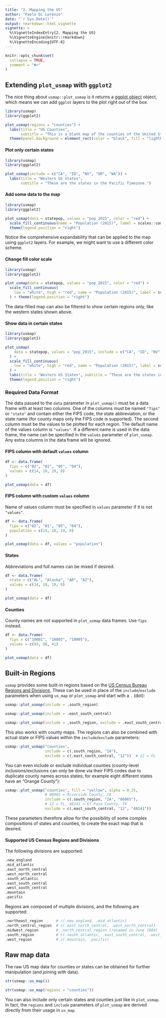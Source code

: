 ```yaml
---
title: "2. Mapping the US"
author: "Paolo Di Lorenzo"
date: "`r Sys.Date()`"
output: rmarkdown::html_vignette
vignette: >
  %\VignetteIndexEntry{2. Mapping the US}
  %\VignetteEngine{knitr::rmarkdown}
  %\VignetteEncoding{UTF-8}
---
```


```r
knitr::opts_chunk$set(
  collapse = TRUE,
  comment = "#>"
)
```

## Extending `plot_usmap` with `ggplot2`

The nice thing about `usmap::plot_usmap` is it returns a [ggplot object](https://ggplot2.tidyverse.org/index.html) object, which means we can add `ggplot` layers to the plot right out of the box.

```r
library(usmap)
library(ggplot2)

plot_usmap(regions = "counties") + 
  labs(title = "US Counties",
       subtitle = "This is a blank map of the counties of the United States.") + 
  theme(panel.background = element_rect(color = "black", fill = "lightblue"))
```

#### Plot only certain states

```r
library(usmap)
library(ggplot2)

plot_usmap(include = c("CA", "ID", "NV", "OR", "WA")) +
  labs(title = "Western US States",
       subtitle = "These are the states in the Pacific Timezone.")
```

#### Add some data to the map

```r
library(usmap)
library(ggplot2)

plot_usmap(data = statepop, values = "pop_2015", color = "red") + 
  scale_fill_continuous(name = "Population (2015)", label = scales::comma) + 
  theme(legend.position = "right")
```

Notice the comprehensive expandability that can be applied to the map using `ggplot2` layers. For example, we might want to use a different color scheme.

#### Change fill color scale

```r
library(usmap)
library(ggplot2)

plot_usmap(data = statepop, values = "pop_2015", color = "red") + 
  scale_fill_continuous(
    low = "white", high = "red", name = "Population (2015)", label = scales::comma
  ) + theme(legend.position = "right")
```

The data-filled map can also be filtered to show certain regions only, like the western states shown above.

#### Show data in certain states

```r
library(usmap)
library(ggplot2)

plot_usmap(
    data = statepop, values = "pop_2015", include = c("CA", "ID", "NV", "OR", "WA"), color = "red"
  ) + 
  scale_fill_continuous(
    low = "white", high = "red", name = "Population (2015)", label = scales::comma
  ) + 
  labs(title = "Western US States", subtitle = "These are the states in the Pacific Timezone.") +
  theme(legend.position = "right")
```

### Required Data Format

The data passed to the `data` parameter in `plot_usmap()` must be a data frame
with at least two columns. One of the columns must be named `"fips"` or `"state"` and contain
either the FIPS code, the state abbreviation, or the state name (for county maps
only the FIPS code is supported). The second column must be the values to be plotted
for each region. The default name of the values column is `"values"`. If a different
name is used in the data frame, the name can be specified in the `values` parameter
of `plot_usmap`. Any extra columns in the data frame will be ignored.

#### FIPS column with default `values` column
```r
df <- data.frame(
  fips = c("02", "01", "05", "04"),
  values = c(14, 18, 19, 8)
)

plot_usmap(data = df)
```

#### FIPS column with custom `values` column
Name of values column must be specified in `values` parameter if it is not `"values"`.
```r
df <- data.frame(
  fips = c("02", "01", "05", "04"),
  population = c(14, 18, 19, 8)
)

plot_usmap(data = df, values = "population")
```

#### States
Abbreviations and full names can be mixed if desired.
```r
df <- data.frame(
  state = c("AL", "Alaska", "AR", "AZ"),
  values = c(14, 18, 19, 8)
)

plot_usmap(data = df)
```

#### Counties
County names are not supported in `plot_usmap` data frames. Use `fips` instead.
```r
df <- data.frame(
  fips = c("10001", "10003", "10005"),
  values = c(93, 98, 41)
)

plot_usmap(data = df)
```

## Built-in Regions

`usmap` provides some built-in regions based on the [US Census Bureau Regions and Divisions](https://www2.census.gov/geo/pdfs/maps-data/maps/reference/us_regdiv.pdf). These can be used in place of the `include`/`exclude` parameters when using `us_map` or `plot_usmap` and start with a `.` (dot):

```r
usmap::plot_usmap(include = .south_region)
```

```r
usmap::plot_usmap(include = .east_south_central)
```

```r
usmap::plot_usmap(include = .south_region, exclude = .east_south_central)
```

This also works with county maps. The regions can also be combined with actual state or FIPS values within the `include`/`exclude` parameters:

```r
usmap::plot_usmap("counties", 
                  include = c(.south_region, "IA"), 
                  exclude = c(.east_south_central, "12"))  # 12 = FL
```

You can even include or exclude individual counties (county-level inclusions/exclusions can only be done via their FIPS codes due to duplicate county names across states; for example eight different states have an "Orange County"):

```r
usmap::plot_usmap("counties", fill = "yellow", alpha = 0.25,
                  # 06065 = Riverside County, CA
                  include = c(.south_region, "IA", "06065"),
                  # 12 = FL, 48141 = El Paso County, TX
                  exclude = c(.east_south_central, "12", "48141"))
```

These parameters therefore allow for the possibility of some complex compositions of states and counties, to create the exact map that is desired.

#### Supported US Census Regions and Divisions

The following divisions are supported:
```r
.new_england
.mid_atlantic
.east_north_central
.west_north_central
.south_atlantic
.east_south_central
.west_south_central
.mountain
.pacific
```

Regions are composed of multiple divisions, and the following are supported:
```r
.northeast_region      # c(.new_england, .mid_atlantic)
.north_central_region  # c(.east_north_central, .west_north_central)
.midwest_region        # .north_central_region (renamed in June 1984)
.south_region          # c(.south_atlantic, .east_south_central, .west_south_central)
.west_region           # c(.mountain, .pacific)
```

## Raw map data

The raw US map data for counties or states can be obtained for further manipulation (and joining with data).

```r
str(usmap::us_map())
```
```r
str(usmap::us_map(regions = "counties"))
```

You can also include only certain states and counties just like in `plot_usmap`. In fact, the `regions` and `include` parameters of `plot_usmap` are derived directly from their usage in `us_map`.
